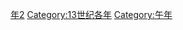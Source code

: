 {{Catnav|頁面分類|历史|歷史時代|年|13世纪各年}}
{{Commons category|1282}}

[[Category:1280年代|年2]]
[[Category:13世纪各年|Category:13世纪各年]]
[[Category:午年|Category:午年]]